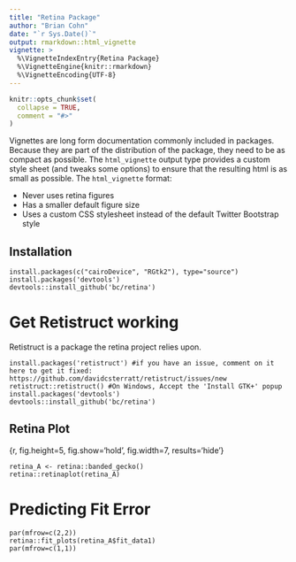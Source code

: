```yaml
---
title: "Retina Package"
author: "Brian Cohn"
date: "`r Sys.Date()`"
output: rmarkdown::html_vignette
vignette: >
  %\VignetteIndexEntry{Retina Package}
  %\VignetteEngine{knitr::rmarkdown}
  %\VignetteEncoding{UTF-8}
---
```


```r
knitr::opts_chunk$set(
  collapse = TRUE,
  comment = "#>"
)
```

Vignettes are long form documentation commonly included in packages. Because they are part of the distribution of the package, they need to be as compact as possible. The `html_vignette` output type provides a custom style sheet (and tweaks some options) to ensure that the resulting html is as small as possible. The `html_vignette` format:

- Never uses retina figures
- Has a smaller default figure size
- Uses a custom CSS stylesheet instead of the default Twitter Bootstrap style


## Installation

```
install.packages(c("cairoDevice", "RGtk2"), type="source")
install.packages('devtools')
devtools::install_github('bc/retina')
```

# Get Retistruct working
Retistruct is a package the retina project relies upon.
```
install.packages('retistruct') #if you have an issue, comment on it here to get it fixed: https://github.com/davidcsterratt/retistruct/issues/new
retistruct::retistruct() #On Windows, Accept the 'Install GTK+' popup
install.packages('devtools')
devtools::install_github('bc/retina')
```

## Retina Plot
{r, fig.height=5, fig.show='hold', fig.width=7, results='hide'}
```
retina_A <- retina::banded_gecko()
retina::retinaplot(retina_A)
```

# Predicting Fit Error

```
par(mfrow=c(2,2))
retina::fit_plots(retina_A$fit_data1)
par(mfrow=c(1,1))
```